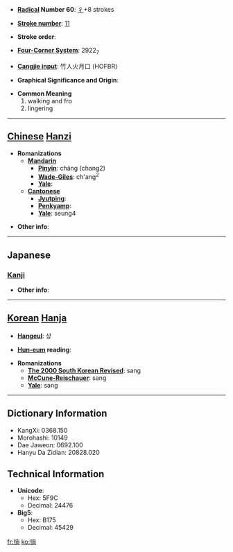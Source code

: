 * '''[[Wiktionary:Chinese radical index| Radical]] Number 60''': [[Wiktionary:Chinese radical index 彳|彳]]+8 strokes

* '''[[Wiktionary:Chinese total strokes index|Stroke number]]''': [[Wiktionary:Chinese total strokes index 11|11]]

* '''Stroke order''': 

* '''[[Wiktionary:Chinese four corner index|Four-Corner System]]''': 2922<sub>7</sub>

* '''[[Wiktionary:Chinese Cangjie index|Cangjie input]]''': 竹人火月口 (HOFBR)

* '''Graphical Significance and Origin''': 

* '''Common Meaning'''
*#walking and fro
*# lingering


----

== [[Chinese]] [[Hanzi]] ==

* '''Romanizations'''
** '''[[Mandarin]]'''
*** '''[[Pinyin]]''': cháng (chang2)
*** '''[[Wade-Giles]]''': ch'ang<sup>2</sup>
*** '''[[Yale]]''': 
** '''[[Cantonese]]'''
*** '''[[Jyutping]]''':
*** '''[[Penkyamp]]''': 
*** '''[[Yale]]''': seung4

* '''Other info''': 

----

==Japanese==
===[[Kanji]]===
{{kanji|on readings=[[しょう]] (shō), [[じょう]] (jō)
|kun readings=[[さまよう]] (samayou)
}}

* '''Other info''':  

----

== [[Korean]] [[Hanja]] ==

* '''[[Hangeul]]''': 상

* '''[[Hun-eum]] reading''': 

* '''Romanizations'''
** '''[[The 2000 South Korean Revised Romanization|The 2000 South Korean Revised]]''': sang
** '''[[McCune-Reischauer]]''': sang
** '''[[Yale]]''': sang

----

== Dictionary Information ==

* KangXi: 0368.150
* Morohashi: 10149
* Dae Jaweon: 0692.100
* Hanyu Da Zidian: 20828.020

== Technical Information ==

* '''Unicode''':
** Hex: 5F9C
** Decimal: 24476
* '''Big5''':
** Hex: B175
** Decimal: 45429

[[fr:徜]]
[[ko:徜]]